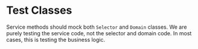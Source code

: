 # Test Classes

Service methods should mock both `Selector` and `Domain` classes. We are purely testing the service code, not the selector and domain code. In most cases, this is testing the business logic.

